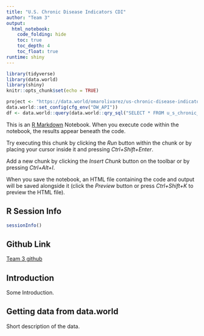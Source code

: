 ---
title: "U.S. Chronic Disease Indicators CDI"
author: "Team 3"
output:
  html_notebook:
    code_folding: hide
    toc: true
    toc_depth: 4
    toc_float: true
runtime: shiny
---

```{r setup, include=FALSE}
library(tidyverse)
library(data.world)
library(shiny)
knitr::opts_chunk$set(echo = TRUE)
```

```{r}
project <- "https://data.world/omarolivarez/us-chronic-disease-indicators"
data.world::set_config(cfg_env("DW_API"))
df <- data.world::query(data.world::qry_sql("SELECT * FROM u_s_chronic_disease_indicators_cdi LIMIT 10000"), dataset = project)
```

This is an [R Markdown](http://rmarkdown.rstudio.com) Notebook. When you execute code within the notebook, the results appear beneath the code. 

Try executing this chunk by clicking the *Run* button within the chunk or by placing your cursor inside it and pressing *Ctrl+Shift+Enter*. 

Add a new chunk by clicking the *Insert Chunk* button on the toolbar or by pressing *Ctrl+Alt+I*.

When you save the notebook, an HTML file containing the code and output will be saved alongside it (click the *Preview* button or press *Ctrl+Shift+K* to preview the HTML file).

## **R Session Info**  

```{r}
sessionInfo()
```
## **Github Link** 
[Team 3 github](https://github.com/KassPerez/DVProject2)

## **Introduction** 
Some Introduction.

## **Getting data from data.world** 
Short description of the data.

